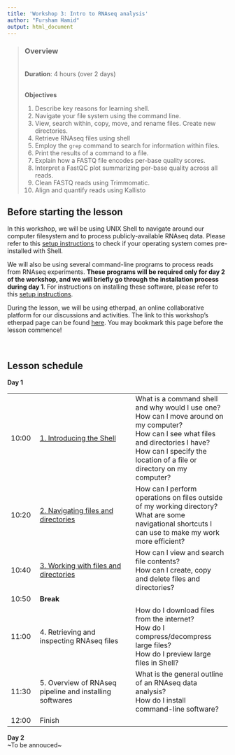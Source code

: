 ```yaml
---
title: 'Workshop 3: Intro to RNAseq analysis'
author: "Fursham Hamid"
output: html_document
---
```


> ### Overview
><br />
> **Duration**: 4 hours (over 2 days)
><br />
><br />
>
> **Objectives**
>
> 1) Describe key reasons for learning shell.
> 2) Navigate your file system using the command line.
> 3) View, search within, copy, move, and rename files. Create new directories.
> 4) Retrieve RNAseq files using shell
> 5) Employ the `grep` command to search for information within files.
> 6) Print the results of a command to a file.
> 7) Explain how a FASTQ file encodes per-base quality scores.
> 8) Interpret a FastQC plot summarizing per-base quality across all reads.
> 9) Clean FASTQ reads using Trimmomatic.
> 10) Align and quantify reads using Kallisto
><br />

## Before starting the lesson
In this workshop, we will be using UNIX Shell to navigate around our computer
filesystem and to process publicly-available RNAseq data. Please refer to this
[setup instructions](https://fursham-h.github.io/R-datascience/articles/3_RNAseq_workflow/installations.html#bashday1) to check if your operating system comes pre-installed
with Shell.  

We will also be using several command-line programs to process reads from RNAseq
experiments. **These programs will be required only for day 2 of the workshop, and
we will briefly go through the installation process during day 1**. For instructions
on installing these software, please refer to this [setup instructions](https://fursham-h.github.io/R-datascience/articles/3_RNAseq_workflow/installations.html#bashday2). 

During the lesson, we will be using etherpad, an online collaborative platform
for our discussions and activities. The link to this workshop's etherpad page
can be found [here](https://etherpad.wikimedia.org/p/CDN-RNAseqIntro-online). You may
bookmark this page before the lesson commence!

<br/ >

## Lesson schedule
**Day 1**

||||
|:---|:------------|:------------|
|10:00|[1. Introducing the Shell](https://datacarpentry.org/shell-genomics/01-introduction/index.html)| What is a command shell and why would I use one? <br>How can I move around on my computer? <br> How can I see what files and directories I have? <br> How can I specify the location of a file or directory on my computer? |
|10:20|[2. Navigating files and directories ](https://datacarpentry.org/shell-genomics/02-the-filesystem/index.html) | How can I perform operations on files outside of my working directory?  <br> What are some navigational shortcuts I can use to make my work more efficient?  |
|10:40|[3. Working with files and directories](https://datacarpentry.org/shell-genomics/03-working-with-files/index.html) | How can I view and search file contents? <br> How can I create, copy and delete files and directories? |
|10:50|**Break**||
|11:00|4. Retrieving and inspecting RNAseq files|  How do I download files from the internet? <br> How do I compress/decompress large files? <br> How do I preview large files in Shell?  |
|11:30|5. Overview of RNAseq pipeline and installing softwares|  What is the general outline of an RNAseq data analysis? <br> How do I install command-line software?  |
|12:00|Finish| |

**Day 2**  
~To be annouced~







